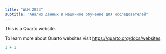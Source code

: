 ```yaml
---
title: "WLM 2023"
subtitle: "Анализ данных и машинное обучение для исследователей"
---
```


This is a Quarto website.

To learn more about Quarto websites visit <https://quarto.org/docs/websites>.

```r
1 + 1
```
